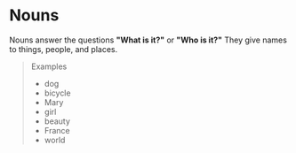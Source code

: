 # Nouns

Nouns answer the questions **"What is it?"** or **"Who is it?"** They give names to things, people, and places.

> Examples
>
> - dog
> - bicycle
> - Mary
> - girl
> - beauty
> - France
> - world